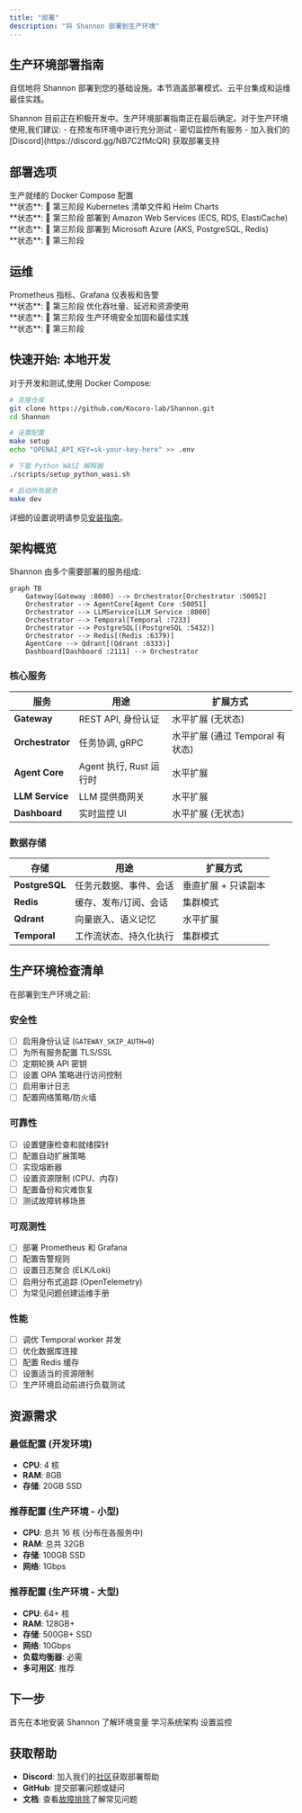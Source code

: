```yaml
---
title: "部署"
description: "将 Shannon 部署到生产环境"
---
```


## 生产环境部署指南

自信地将 Shannon 部署到您的基础设施。本节涵盖部署模式、云平台集成和运维最佳实践。

<Warning>
Shannon 目前正在积极开发中。生产环境部署指南正在最后确定。对于生产环境使用,我们建议:
- 在预发布环境中进行充分测试
- 密切监控所有服务
- 加入我们的 [Discord](https://discord.gg/NB7C2fMcQR) 获取部署支持
</Warning>

## 部署选项

<CardGroup cols={2}>
  <Card title="Docker Compose" icon="docker" href="/cn/deployment/docker-compose">
    生产就绪的 Docker Compose 配置
    <br/>
    **状态**: 🚧 第三阶段
  </Card>

  <Card title="Kubernetes" icon="dharmachakra" href="/cn/deployment/kubernetes">
    Kubernetes 清单文件和 Helm Charts
    <br/>
    **状态**: 🚧 第三阶段
  </Card>

  <Card title="AWS" icon="aws" href="/cn/deployment/aws">
    部署到 Amazon Web Services (ECS, RDS, ElastiCache)
    <br/>
    **状态**: 🚧 第三阶段
  </Card>

  <Card title="Azure" icon="microsoft" href="/cn/deployment/azure">
    部署到 Microsoft Azure (AKS, PostgreSQL, Redis)
    <br/>
    **状态**: 🚧 第三阶段
  </Card>
</CardGroup>

## 运维

<CardGroup cols={2}>
  <Card title="监控" icon="chart-line" href="/cn/deployment/monitoring">
    Prometheus 指标、Grafana 仪表板和告警
    <br/>
    **状态**: 🚧 第三阶段
  </Card>

  <Card title="性能调优" icon="gauge" href="/cn/deployment/performance-tuning">
    优化吞吐量、延迟和资源使用
    <br/>
    **状态**: 🚧 第三阶段
  </Card>

  <Card title="安全" icon="shield" href="/cn/deployment/security">
    生产环境安全加固和最佳实践
    <br/>
    **状态**: 🚧 第三阶段
  </Card>
</CardGroup>

## 快速开始: 本地开发

对于开发和测试,使用 Docker Compose:

```bash
# 克隆仓库
git clone https://github.com/Kocoro-lab/Shannon.git
cd Shannon

# 设置配置
make setup
echo "OPENAI_API_KEY=sk-your-key-here" >> .env

# 下载 Python WASI 解释器
./scripts/setup_python_wasi.sh

# 启动所有服务
make dev
```

详细的设置说明请参见[安装指南](/cn/quickstart/installation)。

## 架构概览

Shannon 由多个需要部署的服务组成:

```mermaid
graph TB
    Gateway[Gateway :8080] --> Orchestrator[Orchestrator :50052]
    Orchestrator --> AgentCore[Agent Core :50051]
    Orchestrator --> LLMService[LLM Service :8000]
    Orchestrator --> Temporal[Temporal :7233]
    Orchestrator --> PostgreSQL[(PostgreSQL :5432)]
    Orchestrator --> Redis[(Redis :6379)]
    AgentCore --> Qdrant[(Qdrant :6333)]
    Dashboard[Dashboard :2111] --> Orchestrator
```

### 核心服务

| 服务 | 用途 | 扩展方式 |
|---------|---------|---------|
| **Gateway** | REST API, 身份认证 | 水平扩展 (无状态) |
| **Orchestrator** | 任务协调, gRPC | 水平扩展 (通过 Temporal 有状态) |
| **Agent Core** | Agent 执行, Rust 运行时 | 水平扩展 |
| **LLM Service** | LLM 提供商网关 | 水平扩展 |
| **Dashboard** | 实时监控 UI | 水平扩展 (无状态) |

### 数据存储

| 存储 | 用途 | 扩展方式 |
|-------|---------|---------|
| **PostgreSQL** | 任务元数据、事件、会话 | 垂直扩展 + 只读副本 |
| **Redis** | 缓存、发布/订阅、会话 | 集群模式 |
| **Qdrant** | 向量嵌入、语义记忆 | 水平扩展 |
| **Temporal** | 工作流状态、持久化执行 | 集群模式 |

## 生产环境检查清单

在部署到生产环境之前:

### 安全性
- [ ] 启用身份认证 (`GATEWAY_SKIP_AUTH=0`)
- [ ] 为所有服务配置 TLS/SSL
- [ ] 定期轮换 API 密钥
- [ ] 设置 OPA 策略进行访问控制
- [ ] 启用审计日志
- [ ] 配置网络策略/防火墙

### 可靠性
- [ ] 设置健康检查和就绪探针
- [ ] 配置自动扩展策略
- [ ] 实现熔断器
- [ ] 设置资源限制 (CPU、内存)
- [ ] 配置备份和灾难恢复
- [ ] 测试故障转移场景

### 可观测性
- [ ] 部署 Prometheus 和 Grafana
- [ ] 配置告警规则
- [ ] 设置日志聚合 (ELK/Loki)
- [ ] 启用分布式追踪 (OpenTelemetry)
- [ ] 为常见问题创建运维手册

### 性能
- [ ] 调优 Temporal worker 并发
- [ ] 优化数据库连接
- [ ] 配置 Redis 缓存
- [ ] 设置适当的资源限制
- [ ] 生产环境启动前进行负载测试

## 资源需求

### 最低配置 (开发环境)

- **CPU**: 4 核
- **RAM**: 8GB
- **存储**: 20GB SSD

### 推荐配置 (生产环境 - 小型)

- **CPU**: 总共 16 核 (分布在各服务中)
- **RAM**: 总共 32GB
- **存储**: 100GB SSD
- **网络**: 1Gbps

### 推荐配置 (生产环境 - 大型)

- **CPU**: 64+ 核
- **RAM**: 128GB+
- **存储**: 500GB+ SSD
- **网络**: 10Gbps
- **负载均衡器**: 必需
- **多可用区**: 推荐

## 下一步

<CardGroup cols={2}>
  <Card title="快速开始" icon="rocket" href="/cn/quickstart/installation">
    首先在本地安装 Shannon
  </Card>

  <Card title="配置" icon="gear" href="/cn/quickstart/configuration">
    了解环境变量
  </Card>

  <Card title="架构" icon="sitemap" href="/cn/architecture/overview">
    学习系统架构
  </Card>

  <Card title="监控" icon="chart-line" href="/cn/quickstart/concepts/monitoring">
    设置监控
  </Card>
</CardGroup>

## 获取帮助

- **Discord**: 加入我们的[社区](https://discord.gg/NB7C2fMcQR)获取部署帮助
- **GitHub**: 提交部署问题或疑问
- **文档**: 查看[故障排除](/cn/quickstart/troubleshooting)了解常见问题
